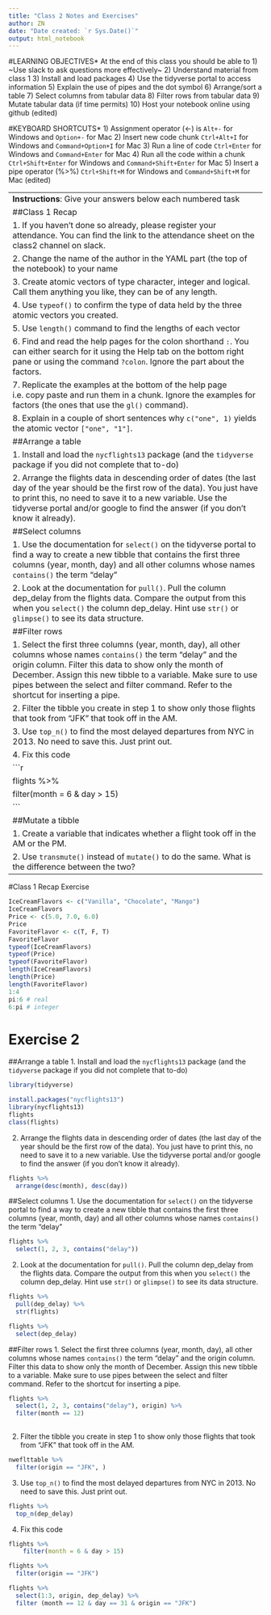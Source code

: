 ```yaml
---
title: "Class 2 Notes and Exercises"
author: ZN
date: "Date created: `r Sys.Date()`"
output: html_notebook
---
```

#LEARNING OBJECTIVES*
At the end of this class you should be able to
1) ~Use slack to ask questions more effectively~
2) Understand material from class 1
3) Install and load packages
4) Use the tidyverse portal to access information
5) Explain the use of pipes and the dot symbol
6) Arrange/sort a table
7) Select columns from tabular data
8) Filter rows from tabular data
9) Mutate tabular data (if time permits)
10) Host your notebook online using github (edited) 

#KEYBOARD SHORTCUTS*
1) Assignment operator (<-) is `Alt+-` for Windows and `Option+-` for Mac
2) Insert new code chunk `Ctrl+Alt+I` for Windows and `Command+Option+I` for Mac
3) Run a line of code `Ctrl+Enter` for Windows and `Command+Enter` for Mac
4) Run all the code within a chunk `Ctrl+Shift+Enter` for Windows and `Command+Shift+Enter` for Mac
5) Insert a pipe operator (%>%) `Ctrl+Shift+M` for Windows and `Command+Shift+M` for Mac (edited) 

---
**Instructions**: Give your answers below each numbered task
##Class 1 Recap
1. If you haven't done so already, please register your attendance. You can find the link to the attendance sheet on the class2 channel on slack.
2. Change the name of the author in the YAML part (the top of the notebook) to your name
3. Create atomic vectors of type character, integer and logical. Call them anything you like, they can be of any length.
4. Use `typeof()` to confirm the type of data held by the three atomic vectors you created.
5. Use `length()` command to find the lengths of each vector
6. Find and read the help pages for the colon shorthand `:`. You can either search for it using the Help tab on the bottom right pane or using the command `?colon`. Ignore the part about the factors.
7. Replicate the examples at the bottom of the help page i.e. copy paste and run them in a chunk. Ignore the examples for factors (the ones that use the `gl()` command).
8. Explain in a couple of short sentences why `c("one", 1)` yields the atomic vector `["one", "1"]`.
##Arrange a table
1. Install and load the `nycflights13` package (and the `tidyverse` package if you did not complete that to-do)
2. Arrange the flights data in descending order of dates (the last day of the year should be the first row of the data). You just have to print this, no need to save it to a new variable. Use the tidyverse portal and/or google to find the answer (if you don't know it already).
##Select columns
1. Use the documentation for `select()` on the tidyverse portal to find a way to create a new tibble that contains the first three columns (year, month, day) and all other columns whose names `contains()` the term "delay"
2. Look at the documentation for `pull()`. Pull the column dep_delay from the flights data. Compare the output from this when you `select()` the column dep_delay. Hint use `str()` or `glimpse()` to see its data structure.
##Filter rows
1. Select the first three columns (year, month, day), all other columns whose names `contains()` the term "delay" and the origin column. Filter this data to show only the month of December. Assign this new tibble to a variable. Make sure to use pipes between the select and filter command. Refer to the shortcut for inserting a pipe.
2. Filter the tibble you create in step 1 to show only those flights that took from "JFK" that took off in the AM.
3. Use `top_n()` to find the most delayed departures from NYC in 2013. No need to save this. Just print out.
4. Fix this code
```r
flights %>% 
    filter(month = 6 & day > 15)
```
##Mutate a tibble
1. Create a variable that indicates whether a flight took off in the AM or the PM.
2. Use `transmute()` instead of `mutate()` to do the same. What is the difference between the two?
---

#Class 1 Recap Exercise
```r
IceCreamFlavors <- c("Vanilla", "Chocolate", "Mango")
IceCreamFlavors
Price <- c(5.0, 7.0, 6.0)
Price
FavoriteFlavor <- c(T, F, T)
FavoriteFlavor
typeof(IceCreamFlavors)
typeof(Price)
typeof(FavoriteFlavor)
length(IceCreamFlavors)
length(Price)
length(FavoriteFlavor)
1:4
pi:6 # real
6:pi # integer


```


# Exercise 2
##Arrange a table
1. Install and load the `nycflights13` package (and the `tidyverse` package if you did not complete that to-do)
```r
library(tidyverse)
```

```r
install.packages("nycflights13")
library(nycflights13)
flights
class(flights)


```

2. Arrange the flights data in descending order of dates (the last day of the year should be the first row of the data). You just have to print this, no need to save it to a new variable. Use the tidyverse portal and/or google to find the answer (if you don't know it already).
```r
flights %>%
  arrange(desc(month), desc(day))
```

##Select columns
1. Use the documentation for `select()` on the tidyverse portal to find a way to create a new tibble that contains the first three columns (year, month, day) and all other columns whose names `contains()` the term "delay"
```r
flights %>%
  select(1, 2, 3, contains("delay"))
```
2. Look at the documentation for `pull()`. Pull the column dep_delay from the flights data. Compare the output from this when you `select()` the column dep_delay. Hint use `str()` or `glimpse()` to see its data structure.
```r
flights %>% 
  pull(dep_delay) %>% 
  str(flights)
```
```r
flights %>% 
  select(dep_delay)
```

##Filter rows
1. Select the first three columns (year, month, day), all other columns whose names `contains()` the term "delay" and the origin column. Filter this data to show only the month of December. Assign this new tibble to a variable. Make sure to use pipes between the select and filter command. Refer to the shortcut for inserting a pipe.
```r
flights %>% 
  select(1, 2, 3, contains("delay"), origin) %>% 
  filter(month == 12)
  
```

2. Filter the tibble you create in step 1 to show only those flights that took from "JFK" that took off in the AM.
```r
nweflttable %>% 
  filter(origin == "JFK", )
```

3. Use `top_n()` to find the most delayed departures from NYC in 2013. No need to save this. Just print out.
```r
flights %>% 
  top_n(dep_delay)
```

4. Fix this code
```r
flights %>% 
    filter(month = 6 & day > 15)
```
```r
flights %>% 
  filter(origin == "JFK")

flights %>% 
  select(1:3, origin, dep_delay) %>% 
  filter (month == 12 & day == 31 & origin == "JFK") 


```

